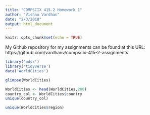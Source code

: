 ```yaml
---
title: "COMPSCIX 415.2 Homework 1"
author: "Vishnu Vardhan"
date: "2/3/2018"
output: html_document
---
```


```r
knitr::opts_chunk$set(echo = TRUE)
```

My Github repository for my assignments can be found at this URL: https://github.com/vardhanv/compscix-415-2-assignments

```r
library('mdsr')
library('tidyverse')
data('WorldCities')
```


```r
glimpse(WorldCities)
```


```r
WorldCities <- head(WorldCities,200)
country_col <- WorldCities$country
unique(country_col)
```


```r
unique(WorldCities$region)
```

